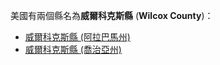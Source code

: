 美國有兩個縣名為'''威爾科克斯縣''' ('''Wilcox County''')：
* [[威爾科克斯縣_(阿拉巴馬州)|威爾科克斯縣 (阿拉巴馬州)]]
* [[威爾科克斯縣_(喬治亞州)|威爾科克斯縣 (喬治亞州)]]
{{disambig|Cat=六字县名消歧义|W威爾科克斯縣}}